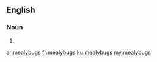 ==English==

===Noun===
{{head|en}}

# {{plural of|mealybug}}

[[ar:mealybugs]]
[[fr:mealybugs]]
[[ku:mealybugs]]
[[my:mealybugs]]